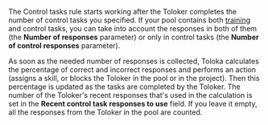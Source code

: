 <Cut title="How are the correct responses to control questions counted?">

The Control tasks rule starts working after the Toloker completes the number of control tasks you specified. If your pool contains both [training](/docs-new/glossary#training-task) and control tasks, you can take into account the responses in both of them (the **Number of responses** parameter) or only in control tasks (the **Number of control responses** parameter).

As soon as the needed number of responses is collected, Toloka calculates the percentage of correct and incorrect responses and performs an action (assigns a skill, or blocks the Toloker in the pool or in the project). Then this percentage is updated as the tasks are completed by the Toloker. The number of the Toloker's recent responses that's used in the calculation is set in the **Recent control task responses to use** field. If you leave it empty, all the responses from the Toloker in the pool are counted.

</Cut>